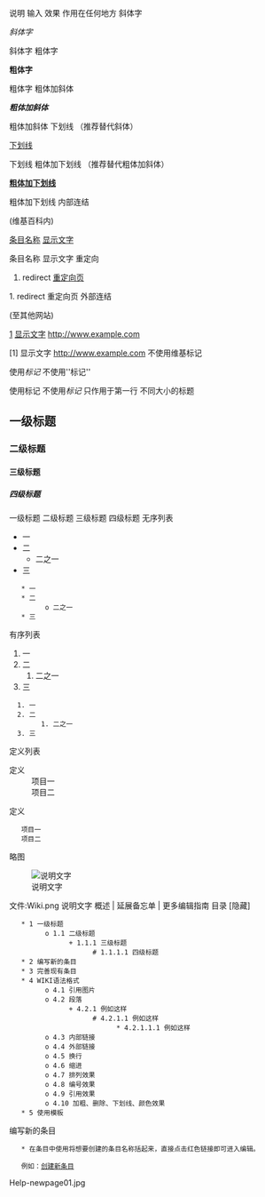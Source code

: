 说明 	输入 	效果
作用在任何地方
斜体字 	

''斜体字''
	

斜体字
粗体字 	

'''粗体字'''
	

粗体字
粗体加斜体 	

'''''粗体加斜体'''''
	

粗体加斜体
下划线
（推荐替代斜体） 	

<u>下划线</u>
	

下划线
粗体加下划线
（推荐替代粗体加斜体） 	

<u>'''粗体加下划线'''</u>
	

粗体加下划线
内部连结

(维基百科内)
	

[[条目名称]]
[[条目名称|显示文字]]
	

条目名称
显示文字
重定向 	

#redirect [[重定向页]]
	

1. redirect 重定向页
外部连结

(至其他网站)
	

[http://www.example.com]
[http://www.example.com 显示文字]
http://www.example.com
	

[1]
显示文字
http://www.example.com
不使用维基标记 	

使用''标记''
<nowiki>不使用''标记''</nowiki>
	

使用标记
不使用''标记''
只作用于第一行
不同大小的标题 	

==一级标题==
===二级标题===
====三级标题====
=====四级标题=====
	
一级标题
二级标题
三级标题
四级标题
无序列表 	

* 一
* 二
** 二之一
* 三
	

    * 一
    * 二
          o 二之一 
    * 三 

有序列表 	

# 一
# 二
## 二之一
# 三
	

   1. 一
   2. 二
         1. 二之一 
   3. 三 

定义列表 	

;定义
:项目一
:项目二
	

定义
    项目一 
    项目二 

 
略图 	

[[Image:Wiki.png|thumb|说明文字]]
	
文件:Wiki.png
说明文字
概述 | 延展备忘单 | 更多编辑指南
目录
[隐藏]

    * 1 一级标题
          o 1.1 二级标题
                + 1.1.1 三级标题
                      # 1.1.1.1 四级标题
    * 2 编写新的条目
    * 3 完善现有条目
    * 4 WIKI语法格式
          o 4.1 引用图片
          o 4.2 段落
                + 4.2.1 例如这样
                      # 4.2.1.1 例如这样
                            * 4.2.1.1.1 例如这样
          o 4.3 内部链接
          o 4.4 外部链接
          o 4.5 换行
          o 4.6 缩进
          o 4.7 排列效果
          o 4.8 编号效果
          o 4.9 引用效果
          o 4.10 加粗、删除、下划线、颜色效果
    * 5 使用模板


编写新的条目

    * 在条目中使用[[]]将想要创建的条目名称括起来，直接点击红色链接即可进入编辑。 

    例如：[[创建新条目]] 

Help-newpage01.jpg